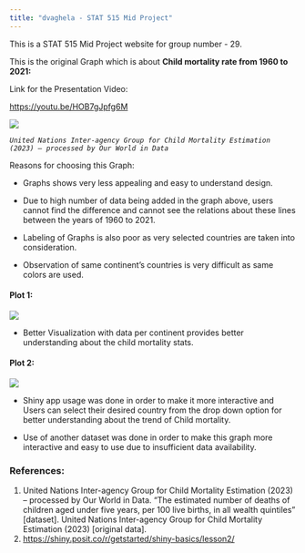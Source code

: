 ---
title: "dvaghela - STAT 515 Mid Project"
---

This is a STAT 515 Mid Project website for group number - 29.

This is the original Graph which is about **Child mortality rate from 1960 to 2021:**

Link for the Presentation Video:

<https://youtu.be/HOB7gJpfg6M>

![](images/child-mortality-1960-vs-latest-slope.png){fig-align="center"}

*`United Nations Inter-agency Group for Child Mortality Estimation (2023) – processed by Our World in Data`*

Reasons for choosing this Graph:

-   Graphs shows very less appealing and easy to understand design.

-   Due to high number of data being added in the graph above, users cannot find the difference and cannot see the relations about these lines between the years of 1960 to 2021.

-   Labeling of Graphs is also poor as very selected countries are taken into consideration.

-   Observation of same continent's countries is very difficult as same colors are used.

#### Plot 1:

![](Rplot1.png)

-   Better Visualization with data per continent provides better understanding about the child mortality stats.

#### Plot 2:

![](Plot2.PNG){fig-align="center"}

-   Shiny app usage was done in order to make it more interactive and Users can select their desired country from the drop down option for better understanding about the trend of Child mortality.

-   Use of another dataset was done in order to make this graph more interactive and easy to use due to insufficient data availability.

### References:

1.  United Nations Inter-agency Group for Child Mortality Estimation (2023) – processed by Our World in Data. “The estimated number of deaths of children aged under five years, per 100 live births, in all wealth quintiles” \[dataset\]. United Nations Inter-agency Group for Child Mortality Estimation (2023) \[original data\].
2.  <https://shiny.posit.co/r/getstarted/shiny-basics/lesson2/>
